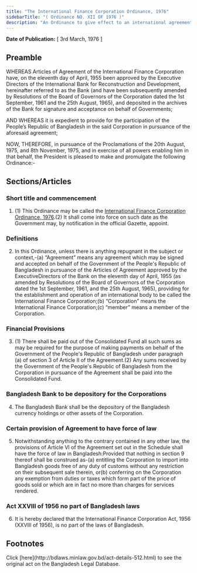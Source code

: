 ```yaml
---
title: "The International Finance Corporation Ordinance, 1976"
sidebarTitle: "( Ordinance NO. XII OF 1976 )"
description: "An Ordinance to give effect to an international agreement for the establishment and operation of an International Finance Corporation and for purposes connected therewith."
---
```


**Date of Publication:** [ 3rd March, 1976 ]

## Preamble

WHEREAS Articles of Agreement of the International Finance Corporation have, on the eleventh day of April, 1955 been approved by the Executive Directors of the International Bank for Reconstruction and Development, hereinafter referred to as the Bank (and have been subsequently amended by Resolutions of the Board of Governors of the Corporation dated the 1st September, 1961 and the 25th August, 1965), and deposited in the archives of the Bank for signature and acceptance on behalf of Governments;

AND WHEREAS it is expedient to provide for the participation of the People’s Republic of Bangladesh in the said Corporation in pursuance of the aforesaid agreement;

NOW, THEREFORE, in pursuance of the Proclamations of the 20th August, 1975, and 8th November, 1975, and in exercise of all powers enabling him in that behalf, the President is pleased to make and promulgate the following Ordinance:-

## Sections/Articles

### Short title and commencement

1. (1) This Ordinance may be called the [International Finance Corporation Ordinance, 1976](/laws/act-512 "International Finance Corporation Ordinance, 1976").(2) It shall come into force on such date as the Government may, by notification in the official Gazette, appoint.

### Definitions

2. In this Ordinance, unless there is anything repugnant in the subject or context,-(a) “Agreement” means any agreement which may be signed and accepted on behalf of the Government of the People's Republic of Bangladesh in pursuance of the Articles of Agreement approved by the ExecutiveDirectors of the Bank on the eleventh day of April, 1955 (as amended by Resolutions of the Board of Governors of the Corporation dated the 1st September, 1961, and the 25th August, 1965), providing for the establishment and operation of an international body to be called the International Finance Corporation;(b) “Corporation” means the International Finance Corporation;(c) “member” means a member of the Corporation.

### Financial Provisions

3. (1) There shall be paid out of the Consolidated Fund all such sums as may be required for the purpose of making payments on behalf of the Government of the People's Republic of Bangladesh under paragraph (a) of section 3 of Article II of the Agreement.(2) Any sums received by the Government of the People's Republic of Bangladesh from the Corporation in pursuance of the Agreement shall be paid into the Consolidated Fund.

### Bangladesh Bank to be depository for the Corporations

4. The Bangladesh Bank shall be the depository of the Bangladesh currency holdings or other assets of the Corporation.

### Certain provision of Agreement to have force of law

5. Notwithstanding anything to the contrary contained in any other law, the provisions of Article VI of the Agreement set out in the Schedule shall have the force of law in Bangladesh:Provided that nothing in section 9 thereof shall be construed as-(a) entitling the Corporation to import into Bangladesh goods free of any duty of customs without any restriction on their subsequent sale therein, or(b) conferring on the Corporation any exemption from duties or taxes which form part of the price of goods sold or which are in fact no more than charges for services rendered.

### Act XXVIII of 1956 no part of Bangladesh laws

6. It is hereby declared that the International Finance Corporation Act, 1956 (XXVIII of 1956), is no part of the laws of Bangladesh.

## Footnotes

<Note>
  Click [here](http://bdlaws.minlaw.gov.bd/act-details-512.html) to see the original act on the Bangladesh Legal Database.
</Note>
